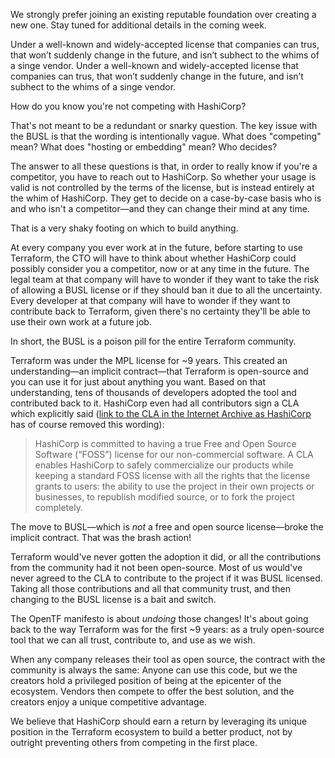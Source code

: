 <AccordionItem summary="Is OpenTF going to be a foundation?" open highlight>

We strongly prefer joining an existing reputable foundation over creating a
new one. Stay tuned for additional details in the coming week.

</AccordionItem>

<AccordionItem summary="Can anyone pledge?" highlight>

Under a well-known and widely-accepted license that companies can trus, that
won’t suddenly change in the future, and isn’t subhect to the whims of a singe
vendor. Under a well-known and widely-accepted license that companies can
trus, that won’t suddenly change in the future, and isn’t subhect to the whims
of a singe vendor.

</AccordionItem>

<AccordionItem summary="I'm a regular Terraform user, and I'm not competing with HashiCorp. Why should I care?">

How do you know you're not competing with HashiCorp?

That's not meant to be a redundant or snarky question. The key issue with the BUSL is that the wording is intentionally vague. What does "competing" mean? What does "hosting or embedding" mean? Who decides?

The answer to all these questions is that, in order to really know if you're a competitor, you have to reach out to HashiCorp. So whether your usage is valid is not controlled by the terms of the license, but is instead entirely at the whim of HashiCorp. They get to decide on a case-by-case basis who is and who isn't a competitor—and they can change their mind at any time.

That is a very shaky footing on which to build anything.

At every company you ever work at in the future, before starting to use Terraform, the CTO will have to think about whether HashiCorp could possibly consider you a competitor, now or at any time in the future. The legal team at that company will have to wonder if they want to take the risk of allowing a BUSL license or if they should ban it due to all the uncertainty. Every developer at that company will have to wonder if they want to contribute back to Terraform, given there's no certainty they'll be able to use their own work at a future job.

In short, the BUSL is a poison pill for the entire Terraform community.

</AccordionItem>

<AccordionItem summary="Doesn't forking hurt the whole community? Why take such a brash action?" highlight>

Terraform was under the MPL license for ~9 years. This created an understanding—an implicit contract—that Terraform is open-source and you can use it for just about anything you want. Based on that understanding, tens of thousands of developers adopted the tool and contributed back to it. HashiCorp even had all contributors sign a CLA which explicitly said ([link to the CLA in the Internet Archive as HashiCorp](https://web.archive.org/web/20230610041432/https://www.hashicorp.com/cla) has of course removed this wording):

> HashiCorp is committed to having a true Free and Open Source Software (“FOSS”) license for our non-commercial software. A CLA enables HashiCorp to safely commercialize our products while keeping a standard FOSS license with all the rights that the license grants to users: the ability to use the project in their own projects or businesses, to republish modified source, or to fork the project completely.

The move to BUSL—which is _not_ a free and open source license—broke the implicit contract. That was the brash action!

Terraform would've never gotten the adoption it did, or all the contributions from the community had it not been open-source. Most of us would've never agreed to the CLA to contribute to the project if it was BUSL licensed. Taking all those contributions and all that community trust, and then changing to the BUSL license is a bait and switch.

The OpenTF manifesto is about _undoing_ those changes! It's about going back to the way Terraform was for the first ~9 years: as a truly open-source tool that we can all trust, contribute to, and use as we wish.

</AccordionItem>

<AccordionItem summary="HashiCorp deserves to earn a return on their investment. What's wrong with that?">

When any company releases their tool as open source, the contract with the community is always the same: Anyone can use this code, but we the creators hold a privileged position of being at the epicenter of the ecosystem. Vendors then compete to offer the best solution, and the creators enjoy a unique competitive advantage.

We believe that HashiCorp should earn a return by leveraging its unique position in the Terraform ecosystem to build a better product, not by outright preventing others from competing in the first place.

</AccordionItem>
